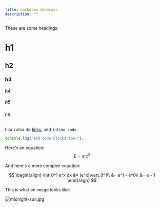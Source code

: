 ```yaml
---
title: markdown showcase
description: ""
---
```


These are some headings:

# h1

## h2

### h3

#### h4

##### h5

###### h6

I can also do [links](https://example.com), and `inline code`.

```js
console.log("and code blocks too!");
```

Here's an equation: $$E = mc^2$$

And here's a more complex equation:

$$
\begin{align}
\int_0^1 e^x dx &= (e^x)\vert_0^1\\
&= e^1 - e^0\\
&= e - 1
\end{align}
$$

This is what an image looks like:

![midnight-sun.jpg](https://sydneyn.dev/cdn-cgi/image/width=2230,height=975,quality=100,format=auto/https://c.sydneyn.dev/gallery/midnight-sun.jpg)
